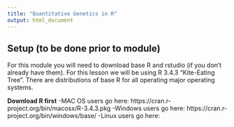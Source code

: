 ```yaml
---
title: "Quantitative Genetics in R"
output: html_document
---
```


## Setup (to be done prior to module)

For this module you will need to download base R and rstudio (if you don't already have them). For this lesson we will be using R 3.4.3 "Kite-Eating Tree". There are distributions of base R for all operating major operating systems.

**Download R first**
-MAC OS users go here: https://cran.r-project.org/bin/macosx/R-3.4.3.pkg
-Windows users go here: https://cran.r-project.org/bin/windows/base/
-Linux users go here: 